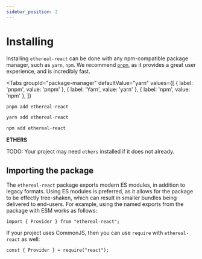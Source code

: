 ```yaml
---
sidebar_position: 2
---
```



# Installing

Installing `ethereal-react` can be done with any npm-compatible package manager, such as `yarn`, `npm`. We recommend [`pnpm`](https://pnpm.io/), as it provides a great user experience, and is incredibly fast.

<Tabs
  groupId="package-manager"
  defaultValue="yarn"
  values={[
    { label: 'pnpm', value: 'pnpm' },
    { label: 'Yarn', value: 'yarn' },
    { label: 'npm', value: 'npm' },
  ]}
>
  <TabItem value="pnpm">

```bash
pnpm add ethereal-react
```

  </TabItem>
  <TabItem value="yarn">

```bash
yarn add ethereal-react
```

  </TabItem>
  <TabItem value="npm">

```bash
npm add ethereal-react
```

  </TabItem>
</Tabs>

**ETHERS**

TODO: Your project may need `ethers` installed if it does not already.

## Importing the package

The `ethereal-react` package exports modern ES modules, in addition to legacy formats.
Using ES modules is preferred, as it allows for the package to be effectly tree-shaken, which can result in smaller bundles being delivered to end-users.
For example, using the named exports from the package with ESM works as follows:

```tsx
import { Provider } from "ethereal-react";
```

If your project uses CommonJS, then you can use `require` with `ethereal-react` as well:

```tsx
const { Provider } = require("react");
```
